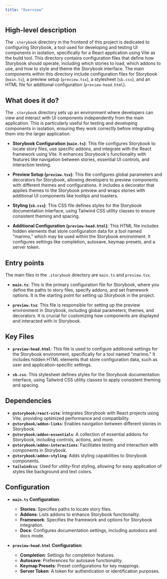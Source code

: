 ```yaml
---
title: "Overview"
---
```


## High-level description

The `.storybook` directory in the frontend of this project is dedicated to configuring Storybook, a tool used for developing and testing UI components in isolation, specifically for a React application using Vite as the build tool. This directory contains configuration files that define how Storybook should operate, including which stories to load, which addons to use, and how to style and theme the Storybook interface. The main components within this directory include configuration files for Storybook (`main.ts`), a preview setup (`preview.tsx`), a stylesheet (`sb.css`), and an HTML file for additional configuration (`preview-head.html`).

## What does it do?

The `.storybook` directory sets up an environment where developers can view and interact with UI components independently from the main application. This is particularly useful for testing and developing components in isolation, ensuring they work correctly before integrating them into the larger application. 

- **Storybook Configuration (`main.ts`)**: This file configures Storybook to locate story files, use specific addons, and integrate with the React framework using Vite. It enhances Storybook's functionality with features like navigation between stories, essential UI controls, and interaction testing.

- **Preview Setup (`preview.tsx`)**: This file configures global parameters and decorators for Storybook, allowing developers to preview components with different themes and configurations. It includes a decorator that applies themes to the Storybook preview and wraps stories with additional UI components like tooltips and toasters.

- **Styling (`sb.css`)**: This CSS file defines styles for the Storybook documentation interface, using Tailwind CSS utility classes to ensure consistent theming and spacing.

- **Additional Configuration (`preview-head.html`)**: This HTML file includes hidden elements that store configuration data for a tool named "marimo," which may be used within the Storybook environment. It configures settings like completion, autosave, keymap presets, and a server token.

## Entry points

The main files in the `.storybook` directory are `main.ts` and `preview.tsx`. 

- **`main.ts`**: This is the primary configuration file for Storybook, where you define the paths to story files, specify addons, and set framework options. It is the starting point for setting up Storybook in the project.

- **`preview.tsx`**: This file is responsible for setting up the preview environment in Storybook, including global parameters, themes, and decorators. It is crucial for customizing how components are displayed and interacted with in Storybook.

## Key Files

- **`preview-head.html`**: This file is used to configure additional settings for the Storybook environment, specifically for a tool named "marimo." It includes hidden HTML elements that store configuration data, such as user and application-specific settings.

- **`sb.css`**: This stylesheet defines styles for the Storybook documentation interface, using Tailwind CSS utility classes to apply consistent theming and spacing.

## Dependencies

- **`@storybook/react-vite`**: Integrates Storybook with React projects using Vite, providing optimized performance and compatibility.
- **`@storybook/addon-links`**: Enables navigation between different stories in Storybook.
- **`@storybook/addon-essentials`**: A collection of essential addons for Storybook, including controls, actions, and more.
- **`@storybook/addon-interactions`**: Facilitates testing and interaction with components in Storybook.
- **`@storybook/addon-styling`**: Adds styling capabilities to Storybook components.
- **`tailwindcss`**: Used for utility-first styling, allowing for easy application of styles like background and text colors.

## Configuration

- **`main.ts` Configuration**:
  - **Stories**: Specifies paths to locate story files.
  - **Addons**: Lists addons to enhance Storybook functionality.
  - **Framework**: Specifies the framework and options for Storybook integration.
  - **Docs**: Configures documentation settings, including autodocs and docs mode.

- **`preview-head.html` Configuration**:
  - **Completion**: Settings for completion features.
  - **Autosave**: Preferences for autosave functionality.
  - **Keymap Presets**: Preset configurations for key mappings.
  - **Server Token**: A token for authentication or identification purposes.